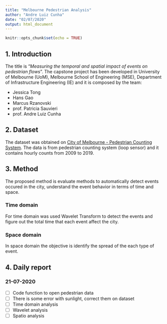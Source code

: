 ```yaml
---
title: "Melbourne Pedestrian Analysis"
author: "Andre Luiz Cunha"
date: "02/07/2020"
output: html_document
---
```


```r
knitr::opts_chunk$set(echo = TRUE)
```

## 1. Introduction

The title is "*Measuring the temporal and spatial impact of events on pedestrian flows*". The capstone project has been developed in University of Melbourne (UoM), Melbourne School of Engineering (MSE), Department of Infrastructure Engineering (IE) and it is composed by the team:

- Jessica Tong
- Hans Gao
- Marcus Rzanovski
- prof. Patricia Sauvieri
- prof. Andre Luiz Cunha


## 2. Dataset

The dataset was obtained on [City of Melbourne - Pedestrian Counting System](http://www.pedestrian.melbourne.vic.gov.au/). The data is from pedestrian counting system (loop sensor) and it contains hourly counts from 2009 to 2019. 

## 3. Method
The proposed method is evaluate methods to automatically detect events occured in the city, understand the event behavior in terms of time and space.

### Time domain
For time domain was used Wavelet Transform to detect the events and figure out the total time that each event affect the city.

### Space domain
In space domain the objective is identify the spread of the each type of event.

## 4. Daily report

### 21-07-2020
- [ ] Code function to open pedestrian data
- [ ] There is some error with sunlight, correct them on dataset
- [ ] Time domain analysis
- [ ] Wavelet analysis
- [ ] Spatio analysis